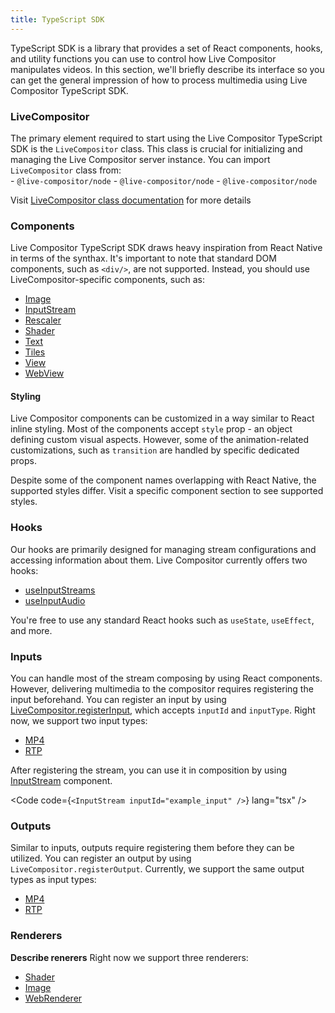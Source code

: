 ```yaml
---
title: TypeScript SDK
---
```


TypeScript SDK is a library that provides a set of React components, hooks, and utility functions you can use to control how Live Compositor manipulates videos. In this section, we'll briefly describe its interface so you can get the general impression of how to process multimedia using Live Compositor TypeScript SDK. 

### LiveCompositor
The primary element required to start using the Live Compositor TypeScript SDK is the `LiveCompositor` class. This class is crucial for initializing and managing the Live Compositor server instance. You can import `LiveCompositor` class from:    
    - `@live-compositor/node`
    - `@live-compositor/node`
    - `@live-compositor/node`

Visit [LiveCompositor class documentation](/ts-sdk/live-compositor) for more details

### Components
Live Compositor TypeScript SDK draws heavy inspiration from React Native in terms of the synthax. It's important to note that standard DOM components, such as `<div/>`, are not supported. Instead, you should use LiveCompositor-specific components, such as:
- [Image](/ts-sdk/components/image)
- [InputStream](/ts-sdk/components/input-stream)
- [Rescaler](/ts-sdk/components/rescaler)
- [Shader](/ts-sdk/components/shader)
- [Text](/ts-sdk/components/text)
- [Tiles](/ts-sdk/components/tiles)
- [View](/ts-sdk/components/view)
- [WebView](/ts-sdk/components/web-view)

#### Styling
Live Compositor components can be customized in a way similar to React inline styling. Most of the components accept `style` prop - an object defining custom visual aspects. However, some of the animation-related customizations, such as `transition` are handled by specific dedicated props. 

<Aside type="caution">Despite some of the component names overlapping with React Native, the supported styles differ. Visit a specific component section to see supported styles.</Aside>

### Hooks
Our hooks are primarily designed for managing stream configurations and accessing information about them. Live Compositor currently offers two hooks:
- [useInputStreams](/ts-sdk/hooks/use-input-streams)
- [useInputAudio](/ts-sdk/hooks/use-input-audio)

You're free to use any standard React hooks such as `useState`, `useEffect`, and more.

### Inputs
You can handle most of the stream composing by using React components. However, delivering multimedia to the compositor requires registering the input beforehand. You can register an input by using [LiveCompositor.registerInput](/ts-sdk/live-compositor#registerinput), which accepts `inputId` and `inputType`. Right now, we support two input types:
- [MP4](/ts-sdk/inputs/mp4)
- [RTP](/ts-sdk/inputs/rtp)

After registering the stream, you can use it in composition by using [InputStream](/) component. 

<Code code={`<InputStream inputId="example_input" />`} lang="tsx" />

### Outputs
Similar to inputs, outputs require registering them before they can be utilized. You can register an output by using `LiveCompositor.registerOutput`. Currently, we support the same output types as input types:
- [MP4](/ts-sdk/outputs/mp4)
- [RTP](/ts-sdk/outputs/rtp)

### Renderers
<b>Describe renerers</b> Right now we support three renderers:
- [Shader](/ts-sdk/renderers/shader)
- [Image](/ts-sdk/renderers/image)
- [WebRenderer](/ts-sdk/renderers/web-renderer)